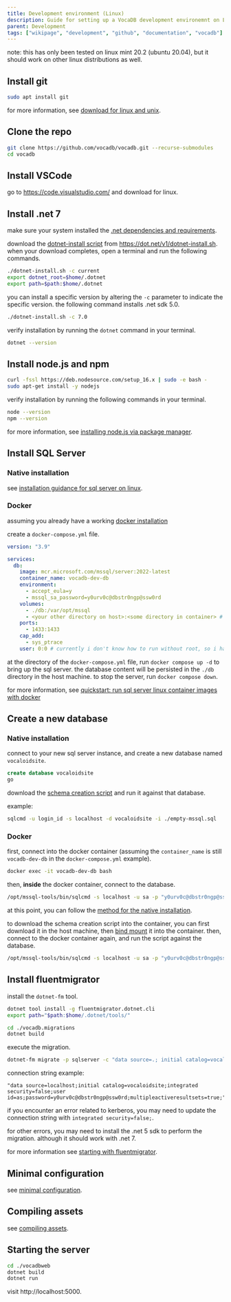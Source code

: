 ```yaml
---
title: Development environment (Linux)
description: Guide for setting up a VocaDB development environemnt on Linux
parent: Development
tags: ["wikipage", "development", "github", "documentation", "vocadb"]
---
```


note: this has only been tested on linux mint 20.2 (ubuntu 20.04), but it should work on other linux distributions as well.

## Install git

```bash
sudo apt install git
```

for more information, see [download for linux and unix](https://git-scm.com/download/linux).

## Clone the repo

```bash
git clone https://github.com/vocadb/vocadb.git --recurse-submodules
cd vocadb
```

## Install VSCode

go to https://code.visualstudio.com/ and download for linux.

## Install .net 7

make sure your system installed the [.net dependencies and requirements](https://learn.microsoft.com/en-us/dotnet/core/install/linux-ubuntu#dependencies).

download the [dotnet-install script](https://docs.microsoft.com/en-us/dotnet/core/tools/dotnet-install-script) from https://dot.net/v1/dotnet-install.sh. when your download completes, open a terminal and run the following commands.

```bash
./dotnet-install.sh -c current
export dotnet_root=$home/.dotnet
export path=$path:$home/.dotnet
```

you can install a specific version by altering the `-c` parameter to indicate the specific version. the following command installs .net sdk 5.0.

```bash
./dotnet-install.sh -c 7.0
```

verify installation by running the `dotnet` command in your terminal.

```bash
dotnet --version
```

## Install node.js and npm

```bash
curl -fssl https://deb.nodesource.com/setup_16.x | sudo -e bash -
sudo apt-get install -y nodejs
```

verify installation by running the following commands in your terminal.

```bash
node --version
npm --version
```

for more information, see [installing node.js via package manager](https://nodejs.org/en/download/package-manager/).

## Install SQL Server

### Native installation

see [installation guidance for sql server on linux](https://docs.microsoft.com/en-us/sql/linux/sql-server-linux-setup?view=sql-server-ver15#platforms).

### Docker

assuming you already have a working [docker installation](https://docs.docker.com/engine/install/ubuntu/)

create a `docker-compose.yml` file.

```yml
version: "3.9"

services:
  db:
    image: mcr.microsoft.com/mssql/server:2022-latest
    container_name: vocadb-dev-db
    environment:
      - accept_eula=y
      - mssql_sa_password=y0urv0c@dbstr0ngp@ssw0rd
    volumes:
      - ./db:/var/opt/mssql
      - <your other directory on host>:<some directory in container> # this is how you share files between host machine and the container
    ports:
      - 1433:1433
    cap_add:
      - sys_ptrace
    user: 0:0 # currently i don't know how to run without root, so i have to put 0:0 here to run with root
```

at the directory of the `docker-compose.yml` file, run `docker compose up -d` to bring up the sql server. the database content will be persisted in the `./db` directory in the host machine.
to stop the server, run `docker compose down`.

for more information, see [quickstart: run sql server linux container images with docker](https://learn.microsoft.com/en-us/sql/linux/quickstart-install-connect-docker?view=sql-server-linux-ver16&pivots=cs1-bash)

## Create a new database

### Native installation

connect to your new sql server instance, and create a new database named `vocaloidsite`.

```sql
create database vocaloidsite
go
```

download the [schema creation script](https://vocaloid.eu/vocadb/empty-mssql.sql) and run it against that database.

example:

```bash
sqlcmd -u login_id -s localhost -d vocaloidsite -i ./empty-mssql.sql
```

### Docker

first, connect into the docker container (assuming the `container_name` is still `vocadb-dev-db` in the `docker-compose.yml` example).

```bash
docker exec -it vocadb-dev-db bash
```

then, **inside** the docker container, connect to the database.

```bash
/opt/mssql-tools/bin/sqlcmd -s localhost -u sa -p "y0urv0c@dbstr0ngp@ssw0rd"
```

at this point, you can follow the [method for the native installation](#for-native-installation).

to download the schema creation script into the container, you can first download it in the host machine, then [bind mount](https://docs.docker.com/compose/compose-file/compose-file-v3/#volumes) it into the container. then, connect to the docker container again, and run the script against the database.

```bash
/opt/mssql-tools/bin/sqlcmd -s localhost -u sa -p "y0urv0c@dbstr0ngp@ssw0rd" -i /where/you/mount/the/empty-mssql.sql
```

## Install fluentmigrator

install the `dotnet-fm` tool.

```bash
dotnet tool install -g fluentmigrator.dotnet.cli
export path="$path:$home/.dotnet/tools/"
```

```bash
cd ./vocadb.migrations
dotnet build
```

execute the migration.

```bash
dotnet-fm migrate -p sqlserver -c "data source=.; initial catalog=vocaloidsite; trusted_connection=true;" -a "./bin/debug/net472/vocadb.migrations.dll"
```

connection string example:

```
"data source=localhost;initial catalog=vocaloidsite;integrated security=false;user id=as;password=y0urv0c@dbstr0ngp@ssw0rd;multipleactiveresultsets=true;"
```

if you encounter an error related to kerberos, you may need to update the connection string with `integrated security=false;`.

for other errors, you may need to install the .net 5 sdk to perform the migration. although it should work with .net 7.

for more information see [starting with fluentmigrator](https://fluentmigrator.github.io/articles/quickstart.html?tabs=runner-dotnet-fm).

## Minimal configuration

see [minimal configuration](/development/vocadb-development-environment-windows#minimal-configuration).

## Compiling assets

see [compiling assets](/development/vocadb-development-environment-windows#compiling-assets).

## Starting the server

```bash
cd ./vocadbweb
dotnet build
dotnet run
```

visit http://localhost:5000.
